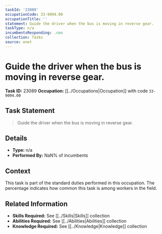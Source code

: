 ```yaml
---
taskId: '23089'
occupationCode: 33-9094.00
occupationTitle: ''
statement: Guide the driver when the bus is moving in reverse gear.
taskType: n/a
incumbentsResponding: .nan
collection: Tasks
source: onet
---
```

# Guide the driver when the bus is moving in reverse gear.

**Task ID:** 23089
**Occupation:** [[../Occupations|Occupation]] with code `33-9094.00`

## Task Statement

> Guide the driver when the bus is moving in reverse gear.

## Details

- **Type:** n/a
- **Performed By:** NaN% of incumbents

## Context

This task is part of the standard duties performed in this occupation. The percentage indicates how common this task is among workers in the field.

## Related Information

- **Skills Required:** See [[../Skills|Skills]] collection
- **Abilities Required:** See [[../Abilities|Abilities]] collection
- **Knowledge Required:** See [[../Knowledge|Knowledge]] collection
